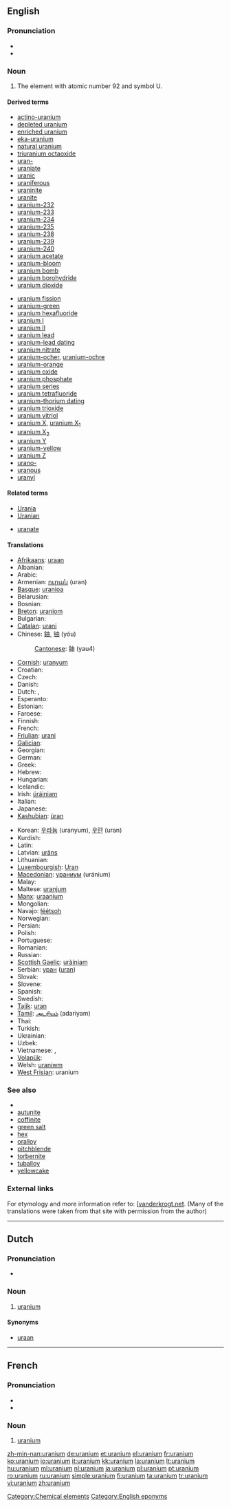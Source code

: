 ==English==
{{elements|U|protactinium|Pa|neptunium|Np}}

===Pronunciation===
* {{audio|en-us-uranium.ogg|Audio (US)}}
* {{rhymes|eɪniəm}}

===Noun===
{{en-noun|-}}

# The element with atomic number 92 and symbol U.

====Derived terms====
{{rel-top|terms derived from uranium (noun)}}
* [[actino-uranium]]
* [[depleted uranium]]
* [[enriched uranium]]
* [[eka-uranium]]
* [[natural uranium]]
* [[triuranium octaoxide]]
* [[uran-]]
* [[uraniate]]
* [[uranic]]
* [[uraniferous]]
* [[uraninite]]
* [[uranite]]
* [[uranium-232]]
* [[uranium-233]]
* [[uranium-234]]
* [[uranium-235]]
* [[uranium-238]]
* [[uranium-239]]
* [[uranium-240]]
* [[uranium acetate]]
* [[uranium-bloom]]
* [[uranium bomb]]
* [[uranium borohydride]]
* [[uranium dioxide]]
{{rel-mid}}
* [[uranium fission]]
* [[uranium-green]]
* [[uranium hexafluoride]]
* [[uranium I]]
* [[uranium II]]
* [[uranium lead]]
* [[uranium-lead dating]]
* [[uranium nitrate]]
* [[uranium-ocher]], [[uranium-ochre]]
* [[uranium-orange]]
* [[uranium oxide]]
* [[uranium phosphate]]
* [[uranium series]]
* [[uranium tetrafluoride]]
* [[uranium-thorium dating]]
* [[uranium trioxide]]
* [[uranium vitriol]]
* [[uranium X]], [[uranium X1|uranium X<sub>1</sub>]]
* [[uranium X2|uranium X<sub>2</sub>]]
* [[uranium Y]]
* [[uranium-yellow]]
* [[uranium Z]]
* [[urano-]]
* [[uranous]]
* [[uranyl]]
{{rel-bottom}}

====Related terms====
{{rel-top|terms related to uranium}}
* [[Urania]]
* [[Uranian]]
{{rel-mid}}
* [[uranate]]
{{rel-bottom}}

====Translations====
{{trans-top|uranium (element)}}
* [[Afrikaans]]: [[uraan]]
* Albanian: {{t-|sq|urani|xs=Albanian}}
* Arabic: {{t-|ar|يورانيوم|m|tr=yurányum}}
* Armenian: [[ուրան]] (uran)
* [[Basque]]: [[uranioa]]
* Belarusian: {{t-|be|уран|m|tr=urán|xs=Belarusian}}
* Bosnian: {{t-|bs|uran}}
* [[Breton]]: [[uraniom]]
* Bulgarian: {{t-|bg|уран|m|tr=urán}}
* [[Catalan]]: [[urani]]
* Chinese: [[鈾]], [[铀]] (yóu)
*: [[Cantonese]]: 鈾 (yau4)
* [[Cornish]]: [[uranyum]]
* Croatian: {{t+|hr|uranij}}
* Czech: {{t+|cs|uran|m}}
* Danish: {{t-|da|uran}}
* Dutch: {{t+|nl|uranium|n}}, {{t+|nl|uraan|n}}
* Esperanto: {{t-|eo|uranio|xs=Esperanto}}
* Estonian: {{t-|et|uraan}}
* Faroese: {{t-|fo|uran|n|xs=Faroese}}
* Finnish: {{t+|fi|uraani}}
* French: {{t+|fr|uranium|m}}
* [[Friulian]]: [[urani]]
* [[Galician]]: {{t+|gl|uranio|m|xs=Galician}}
* Georgian: {{t|ka|ურანი|tr=urani|sc=Geor|xs=Georgian}}
* German: {{t+|de|Uran|n}}
* Greek: {{t+|el|ουράνιο|n|tr=ouránio}}
* Hebrew: {{t+|he|אורניום|tr=urányum}}
* Hungarian: {{t+|hu|urán}}
* Icelandic: {{t+|is|úran|n}}
* Irish: [[úráiniam]]
* Italian: {{t+|it|uranio|m}}
* Japanese: {{t+|ja|ウラン|tr=uran}}
* [[Kashubian]]: [[ùran]]
{{trans-mid}}
* Korean: [[우라늄]] (uranyum), [[우란]] (uran)
* Kurdish: {{t|ku|یورانیۆم|tr=yuranuom|sc=ku-Arab}}
* Latin: {{t+|la|uranium}}
* Latvian: [[urāns]]
* Lithuanian: {{t+|lt|uranas|xs=Lithuanian}}
* [[Luxembourgish]]: [[Uran]]
* [[Macedonian]]: [[ураниум]] (uránium) {{m}}
* Malay: {{t-|ms|uranium|xs=Malay}}
* Maltese: [[uranjum]]
* [[Manx]]: [[uraanium]]
* Mongolian: {{t-|mn|уран|tr=uran|sc=Cyrl|xs=Mongolian}}
* Navajo: [[łéétsoh]]
* Norwegian: {{t-|no|uran}}
* Persian: {{t|fa|اورانیوم}}
* Polish: {{t+|pl|uran|m}}
* Portuguese: {{t+|pt|urânio|m}}
* Romanian: {{t+|ro|uraniu|n}}
* Russian: {{t+|ru|уран|m|tr=urán}}
* [[Scottish Gaelic]]: [[uràiniam]]
* Serbian: [[уран]] ([[uran]]) {{m}}
* Slovak: {{t-|sk|uran}}
* Slovene: {{t+|sl|uran}}
* Spanish: {{t+|es|uranio|m}}
* Swedish: {{t+|sv|uran}}
* [[Tajik]]: [[uran]]
* [[Tamil]]: [[அடரியம்]] (adariyam)
* Thai: {{t+|th|ยูเรเนียม|tr=yūrēniam}}
* Turkish: {{t+|tr|uranyum}}
* Ukrainian: {{t+|uk|уран|m|tr=urán|xs=Ukrainian}}
* Uzbek: {{t-|uz|уран|tr=uran|sc=Cyrl|xs=Uzbek}}
* Vietnamese: {{t+|vi|urani|xs=Vietnamese}}, {{t-|vi|uran|xs=Vietnamese}}
* [[Volapük]]: {{t|vo|luranin|xs=Volapük}}
* Welsh: [[uraniwm]]
* [[West Frisian]]: uranium
{{trans-bottom}}

===See also===
* {{pedia}}
* [[autunite]]
* [[coffinite]]
* [[green salt]]
* [[hex]]
* [[oralloy]]
* [[pitchblende]]
* [[torbernite]]
* [[tuballoy]]
* [[yellowcake]]

===External links===
For etymology and more information refer to:
[[http://elements.vanderkrogt.net/elem/u.html vanderkrogt.net].
(Many of the translations were taken from that site with permission from the author)

[[Category:Chemical elements]]
[[Category:English eponyms]]

----

==Dutch==
{{wikipedia|lang=nl}}

===Pronunciation===
* {{audio|Nl-uranium.ogg|Audio}}

===Noun===
{{infl|nl|noun|g=n}}

# {{chemical element|lang=nl}} [[uranium#English|uranium]]

====Synonyms====

* [[uraan]]

----

==French==
{{wikipedia|lang=fr}}

===Pronunciation===
* {{IPA|lang=fr| /y.ʁa.njɔm/}}
* {{audio|Fr-uranium.ogg|Audio}}

===Noun===
{{fr-noun-unc|m}}

# {{chemical element|lang=fr}} [[#English|uranium]]

[[zh-min-nan:uranium]]
[[de:uranium]]
[[et:uranium]]
[[el:uranium]]
[[fr:uranium]]
[[ko:uranium]]
[[io:uranium]]
[[it:uranium]]
[[kk:uranium]]
[[la:uranium]]
[[lt:uranium]]
[[hu:uranium]]
[[ml:uranium]]
[[nl:uranium]]
[[ja:uranium]]
[[pl:uranium]]
[[pt:uranium]]
[[ro:uranium]]
[[ru:uranium]]
[[simple:uranium]]
[[fi:uranium]]
[[ta:uranium]]
[[tr:uranium]]
[[vi:uranium]]
[[zh:uranium]]